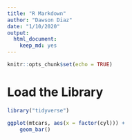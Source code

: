 ```yaml
---
title: "R Markdown"
author: "Dawson Diaz"
date: "1/10/2020"
output: 
  html_document: 
    keep_md: yes
---
```


```r
knitr::opts_chunk$set(echo = TRUE)
```


# Load the Library
```r
library("tidyverse")
```




```r
ggplot(mtcars, aes(x = factor(cyl))) +
    geom_bar()
```

